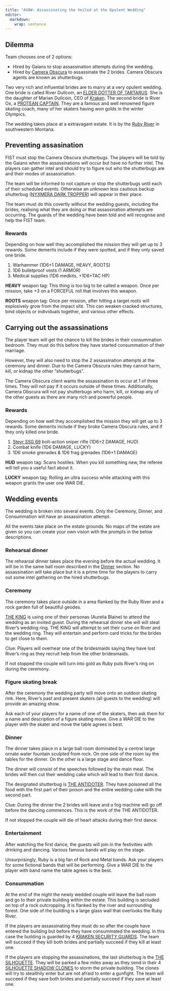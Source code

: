 ```yaml
---
title: "AVOW: Assassinating the Veiled at the Opulent Wedding"
editor: 
  markdown: 
    wrap: sentence
---
```


## Dilemma

Team chooses one of 2 options:

- Hired by Gaians to stop assassination attempts during the wedding.
- Hired by [Camera Obscura](/Nyxmera/Camera_Obscura.qmd) to assassinate the 2 brides. Camera Obscura agents are known as shutterbugs.

Two very rich and influential brides are to marry at a very opulent wedding. 
One bride is called River Dullcoin, an [ELDER DOTTER OF TARTARUS](/Tartarus/Followers.qmd#elder_dotter). She is the daughter of Marian Dullcoin, CEO of [Kraken](/Tartarus/Kraken.qmd).
The second bride is River Ox, a [PROTEAN CAPTAIN](/Proteus/Followers.qmd#protean_captain).
They are a famous and well renowned figure skating coach, many of her skaters having won golds in the winter Olympics.

The wedding takes place at a extravagant estate. It is by the [Ruby River](https://en.wikipedia.org/wiki/Ruby_River) in southwestern Montana.

## Preventing assasination

FIST must stop the Camera Obscura shutterbugs.
The players will be told by the Gaians when the assassinations will occur but have no further intel.
The players can gather intel and should try to figure out who the shutterbugs are and their modes of assassination.

The team will be informed to not capture or stop the shutterbugs until each of their scheduled events.
Otherwise an unknown less cautious backup shutterbug ([NYXMERA DARK TROPPER](/Nyxmera/Troops.qmd#nyxmera_dark_tropper)) will appear in their place.

The team must do this covertly without the wedding guests, including the brides, realising what they are doing or that assassination attempts are occurring.
The guards of the wedding have been told and will recognise and help the FIST team.

### Rewards

Depending on how well they accomplished the mission they will get up to 3 rewards. Some demerits include if they were spotted, and if they only saved one bride.

1. Warhammer (1D6+1 DAMAGE, HEAVY, ROOTS)
2. 1D6 bulletproof vests (1 ARMOR)
3. Medical supplies (1D6 medkits, +1D6+TAC HP)

__HEAVY__ weapon tag: This thing is too big to be called a weapon. Once per mission, take +3 on a FORCEFUL roll that involves this weapon.

__ROOTS__ weapon tag: Once per mission, after hitting a target roots will explosively grow from the impact site. This can weaken cracked structures, bind objects or individuals together, and various other effects.

## Carrying out the assassinations

The player team will get the chance to kill the brides in their consummation bedroom. They must do this before they have started consummation of their marriage.

However, they will also need to stop the 2 assassination attempts at the ceremony and dinner. Due to the Camera Obscura rules they cannot harm, kill, or kidnap the other "shutterbugs".

The Camera Obscura client wants the assassination to occur at 1 of three times.
They will not pay if it occurs outside of these times.
Additionally, Camera Obscura will not pay shutterbugs who harm, kill, or kidnap any of the other guests as there are many rich and powerful people.

### Rewards

Depending on how well they accomplished the mission they will get up to 3 rewards. Some demerits include if they broke Camera Obscura rules, and if they only killed one bride.

1. [Steyr SSG 69](https://en.wikipedia.org/wiki/Steyr_SSG_69) bolt-action sniper rifle (1D6+2 DAMAGE, HUD)
2. Combat knife (1D6 DAMAGE, LUCKY)
3. 1D6 smoke grenades & 1D6 frag grenades (1D6+1 DAMAGE)

__HUD__ weapon tag: Scans hostiles. When you kill something new, the referee will tell you a useful fact about it.

__LUCKY__ weapon tag: Rolling an ultra success while attacking with this weapon grants the user one WAR DIE.

## Wedding events

The wedding is broken into several events. 
Only the Ceremony, Dinner, and Consummation will have an assassination attempt.

All the events take place on the estate grounds.
No maps of the estate are given so you can create your own vision with the prompts in the below descriptions.

### Rehearsal dinner

The rehearsal dinner takes place the evening before the actual wedding. It will be in the same ball room described in the [Dinner](#dinner_event) section. No assassination will take place but it is a prime time for the players to carry out some intel gathering on the hired shutterbugs.

### Ceremony

The ceremony takes place outside in a area flanked by the Ruby River and a rock garden full of beautiful geodes.

[THE KING](/Nyxmera/Camera_Obscura.qmd#the_king) is using one of their personas (Aurelia Blaine) to attend the wedding as an invited guest.
During the rehearsal dinner she will will steal River's wedding ring. THE KING will attempt to set their curse on River and the wedding ring.
They will entertain and perform card tricks for the brides to get close to them.

Clue: Players will overhear one of the bridesmaids saying they have lost River's ring as they recruit help from the other bridesmaids.

If not stopped the couple will turn into gold as Ruby puts River's ring on during the ceremony.

### Figure skating break

After the ceremony the wedding party will move onto an outdoor skating rink.
Here, River's past and present skaters (all guests to the wedding) will provide an amazing show.

Ask each of your players for a name of one of the skaters, then ask them for a name and description of a figure skating move.
Give a WAR DIE to the player with the skater and move the table agrees is best.

### Dinner {#dinner_event}

The dinner takes place in a large ball room dominated by a central large ornate water fountain sculpted from rock.
On one side of the room lay the tables for the dinner.
On the other is a large stage and dance floor.

The dinner will consist of the speeches followed by the main meal.
The brides will then cut their wedding cake which will lead to their first dance.

The designated shutterbug is [THE ANTIDOTER](/Nyxmera/Camera_Obscura.qmd#the_antidoter). 
They have poisoned all the food with the first part of their poison and the entire wedding cake with the second part.

Clue: During the dinner the 2 brides will leave and a fog machine will go off before the dancing commences. This is the work of the THE ANTIDOTER.

If not stopped the couple will die of heart attacks during their first dance.

### Entertainment

After watching the first dance, the guests will join in the festivities with drinking and dancing.
Various famous bands will play on the stage.

Unsurprisingly, Ruby is a big fan of Rock and Metal bands.
Ask your players for some fictional bands that will be performing.
Give a WAR DIE to the player with band name the table agrees is the best.

### Consummation

At the end of the night the newly wedded couple will leave the ball room and go to their private building within the estate.
This building is secluded on top of a rock outcropping.
It is flanked by the river and surrounding forest.
One side of the building is a large glass wall that overlooks the Ruby River.

If the players are assassinating they must do so after the couple have entered the building but before they have consummated the wedding.
In this case the building is guarded by 4 [KRAKEN SECURITY GUARDS](/Tartarus/Kraken.qmd#kraken_guard).
The team will succeed if they kill both brides and partially succeed if they kill at least one.

If the players are stopping the assassinations, the last shutterbug is the [THE SILHOUETTE](/Nyxmera/Camera_Obscura.qmd#the_silhouette). They will be parked a few miles away as they send in their 4 [SILHOUETTE SHADOW CLONES](/Nyxmera/Camera_Obscura.qmd#silhouette_shadow_clone) to storm the private building.
The clones will try to stealthily enter but are not afraid to enter a gunfight.
The team will succeed if they save both brides and partially succeed if they save at least one.